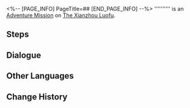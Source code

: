 <%-- [PAGE_INFO]
PageTitle=##
[END_PAGE_INFO] --%>
{{Stub|Dialogue.}}
{{Mission Infobox
|id            = 4040220
|title         = 
|image         = <!--Mission .png-->
|type          = Adventure
|event_name    = 
|chapter       = 
|requirements  = [[Trailblaze Mission]] ''[[An Invitation Without Proffer]]'' completed
|summary       = <!--official mission summary from Fate's Atlas-->
|characters    = Trailblazer
|startLocation = [[The Xianzhou Luofu]] - [[Seat of Divine Foresight]]
|world         = The Xianzhou Luofu
|area          = Seat of Divine Foresight
|prev          = 
|next          = 
|rewards       = 
}}
'''''''''' is an [[Adventure Mission]] on [[The Xianzhou Luofu]].

==Steps==


<!--
==Gameplay Notes==

--><!--
==Trial Character==

-->
==Dialogue==
{{Stub Dialogue}}

{{Dialogue End}}

==Other Languages==
{{Other Languages
|en   = 
|zhs  = 
|zht  = 
|ja   = 
|ko   = 
|es   = 
|fr   = 
|ru   = 
|th   = 
|vi   = 
|de   = 
|id   = 
|pt   = 
}}

==Change History==
{{Change History|1.0}}
